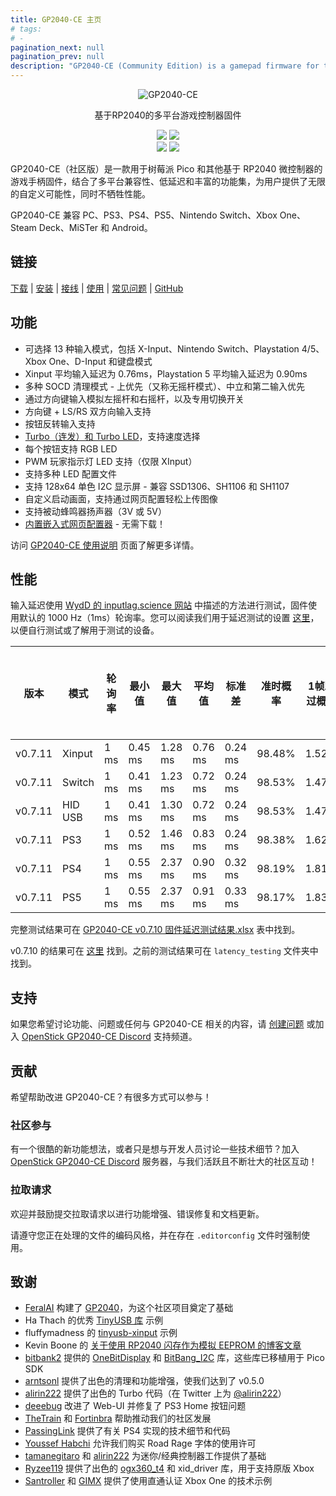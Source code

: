 ```yaml
---
title: GP2040-CE 主页
# tags:
# -
pagination_next: null
pagination_prev: null
description: "GP2040-CE (Community Edition) is a gamepad firmware for the Raspberry Pi Pico and other boards based on the RP2040 microcontrollers that combines multi-platform compatibility, low latency and a rich feature set to provide endless customization possibilities without sacrificing performance."
---
```


<p align="center">
  <a>
    <img alt="GP2040-CE" src="https://raw.githubusercontent.com/OpenStickCommunity/Site/main/docs/assets/images/gp2040-ce-logo.png" />
  </a>
</p>

<p align="center">
  基于RP2040的多平台游戏控制器固件
</p>

<p align="center">
  <img src="https://img.shields.io/github/license/OpenStickCommunity/GP2040-CE" />
  <img src="https://img.shields.io/github/actions/workflow/status/OpenStickCommunity/GP2040-CE/cmake.yml" />
  <br />
  <img src="https://img.shields.io/badge/inputlag.science-0.86%20ms-blue" />
  <img src="https://img.shields.io/badge/MiSTer%20latency-0.765%20ms-blue" />
</p>

<p>
  GP2040-CE（社区版）是一款用于树莓派 Pico 和其他基于 RP2040 微控制器的游戏手柄固件，结合了多平台兼容性、低延迟和丰富的功能集，为用户提供了无限的自定义可能性，同时不牺牲性能。
</p>

<p>
  GP2040-CE 兼容 PC、PS3、PS4、PS5、Nintendo Switch、Xbox One、Steam Deck、MiSTer 和 Android。
</p>

## 链接

[下载](../pages/downloads.mdx) | [安装](../installation.mdx) | [接线](../controller-build/wiring.mdx) | [使用](../usage.mdx) | [常见问题](../faq/faq-general.mdx) | [GitHub](https://github.com/OpenStickCommunity/GP2040-CE)

## 功能

- 可选择 13 种输入模式，包括 X-Input、Nintendo Switch、Playstation 4/5、Xbox One、D-Input 和键盘模式
- Xinput 平均输入延迟为 0.76ms，Playstation 5 平均输入延迟为 0.90ms
- 多种 SOCD 清理模式 - 上优先（又称无摇杆模式）、中立和第二输入优先
- 通过方向键输入模拟左摇杆和右摇杆，以及专用切换开关
- 方向键 + LS/RS 双方向输入支持
- 按钮反转输入支持
- [Turbo（连发）和 Turbo LED](../add-ons/turbo.mdx)，支持速度选择
- 每个按钮支持 RGB LED
- PWM 玩家指示灯 LED 支持（仅限 XInput）
- 支持多种 LED 配置文件
- 支持 128x64 单色 I2C 显示屏 - 兼容 SSD1306、SH1106 和 SH1107
- 自定义启动画面，支持通过网页配置轻松上传图像
- 支持被动蜂鸣器扬声器（3V 或 5V）
- [内置嵌入式网页配置器](../web-configurator/web-configurator.mdx) - 无需下载！

访问 [GP2040-CE 使用说明](../usage.mdx) 页面了解更多详情。

## 性能

输入延迟使用 [WydD 的 inputlag.science 网站](https://inputlag.science/controller/methodology) 中描述的方法进行测试，固件使用默认的 1000 Hz（1ms）轮询率。您可以阅读我们用于延迟测试的设置 [这里](https://github.com/OpenStickCommunity/Site/blob/main/latency_testing/README.md)，以便自行测试或了解用于测试的设备。

| 版本    | 模式      | 轮询率   | 最小值   | 最大值   | 平均值   | 标准差   | 准时概率 | 1帧跳过概率 | 2帧跳过概率 |
| ------- | --------- | -------- | -------- | -------- | -------- | -------- | ---------- | ------------- | ------------- |
| v0.7.11 | Xinput    | 1 ms     | 0.45 ms  | 1.28 ms  | 0.76 ms  | 0.24 ms  | 98.48%     | 1.52%         | 0%            |
| v0.7.11 | Switch    | 1 ms     | 0.41 ms  | 1.23 ms  | 0.72 ms  | 0.24 ms  | 98.53%     | 1.47%         | 0%            |
| v0.7.11 | HID USB   | 1 ms     | 0.41 ms  | 1.30 ms  | 0.72 ms  | 0.24 ms  | 98.53%     | 1.47%         | 0%            |
| v0.7.11 | PS3       | 1 ms     | 0.52 ms  | 1.46 ms  | 0.83 ms  | 0.24 ms  | 98.38%     | 1.62%         | 0%            |
| v0.7.11 | PS4       | 1 ms     | 0.55 ms  | 2.37 ms  | 0.90 ms  | 0.32 ms  | 98.19%     | 1.81%         | 0%            |
| v0.7.11 | PS5       | 1 ms     | 0.55 ms  | 2.37 ms  | 0.91 ms  | 0.33 ms  | 98.17%     | 1.83%         | 0%            |

完整测试结果可在 [GP2040-CE v0.7.10 固件延迟测试结果.xlsx](https://github.com/OpenStickCommunity/Site/raw/main/latency_testing/GP2040-CE_Firmware_Latency_Test_Results_v0.7.11.xlsx) 表中找到。

v0.7.10 的结果可在 [这里](https://github.com/OpenStickCommunity/Site/raw/main/latency_testing/GP2040-CE_Firmware_Latency_Test_Results_v0.7.10.xlsx) 找到。之前的测试结果可在 `latency_testing` 文件夹中找到。

## 支持

如果您希望讨论功能、问题或任何与 GP2040-CE 相关的内容，请 [创建问题](https://github.com/OpenStickCommunity/GP2040-CE/issues/new) 或加入 [OpenStick GP2040-CE Discord](https://discord.gg/k2pxhke7q8) 支持频道。

## 贡献

希望帮助改进 GP2040-CE？有很多方式可以参与！

### 社区参与

有一个很酷的新功能想法，或者只是想与开发人员讨论一些技术细节？加入 [OpenStick GP2040-CE Discord](https://discord.gg/k2pxhke7q8) 服务器，与我们活跃且不断壮大的社区互动！

### 拉取请求

欢迎并鼓励提交拉取请求以进行功能增强、错误修复和文档更新。

请遵守您正在处理的文件的编码风格，并在存在 `.editorconfig` 文件时强制使用。

## 致谢

- [FeralAI](https://github.com/FeralAI) 构建了 [GP2040](https://github.com/FeralAI/GP2040)，为这个社区项目奠定了基础
- Ha Thach 的优秀 [TinyUSB 库](https://github.com/hathach/tinyusb) 示例
- fluffymadness 的 [tinyusb-xinput](https://github.com/fluffymadness/tinyusb-xinput) 示例
- Kevin Boone 的 [关于使用 RP2040 闪存作为模拟 EEPROM 的博客文章](https://kevinboone.me/picoflash.html)
- [bitbank2](https://github.com/bitbank2) 提供的 [OneBitDisplay](https://github.com/bitbank2/OneBitDisplay) 和 [BitBang_I2C](https://github.com/bitbank2/BitBang_I2C) 库，这些库已移植用于 Pico SDK
- [arntsonl](https://github.com/arntsonl) 提供了出色的清理和功能增强，使我们达到了 v0.5.0
- [alirin222](https://github.com/alirin222) 提供了出色的 Turbo 代码（在 Twitter 上为 [@alirin222](https://twitter.com/alirin222)）
- [deeebug](https://github.com/deeebug) 改进了 Web-UI 并修复了 PS3 Home 按钮问题
- [TheTrain](https://github.com/TheTrainGoes/GP2040-Projects) 和 [Fortinbra](https://github.com/Fortinbra) 帮助推动我们的社区发展
- [PassingLink](https://github.com/passinglink/passinglink) 提供了有关 PS4 实现的技术细节和代码
- [Youssef Habchi](https://youssef-habchi.com/) 允许我们购买 Road Rage 字体的使用许可
- [tamanegitaro](https://github.com/tamanegitaro/) 和 [alirin222](https://github.com/alirin222) 为迷你/经典控制器工作提供了基础
- [Ryzee119](https://github.com/Ryzee119) 提供了出色的 [ogx360_t4](https://github.com/Ryzee119/ogx360_t4/) 和 xid_driver 库，用于支持原版 Xbox
- [Santroller](https://github.com/Santroller/Santroller) 和 [GIMX](https://github.com/matlo/GIMX) 提供了使用直通认证 Xbox One 的技术示例
